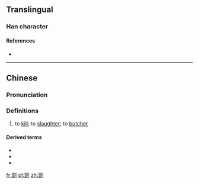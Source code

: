 ==Translingual==

===Han character===
{{Han char|rn=18|rad=刀|as=13|sn=15|four=|canj=FWLN|ids=⿰當刂}}

====References====
* {{Han ref|kx=0144.501|hdz=10358.050|uh=528F|ud=21135}}

----

==Chinese==
{{zh-forms|s=㓥}}

===Pronunciation===
{{zh-pron
|m=tāng
|c=tong1
|h=
|md=
|mn=
|w=
|mc=
|oc=
|cat=v
}}

===Definitions===
{{zh-hanzi}}

# to [[kill]]; to [[slaughter]]; to [[butcher]]
#: {{zh-usex|劏 豬|to '''butcher''' pigs|C}}

====Derived terms====
* {{zh-l|劏房}}
* {{zh-l|劏雞還神}}
* {{zh-l|劏豬凳}}

[[fr:劏]]
[[pl:劏]]
[[zh:劏]]